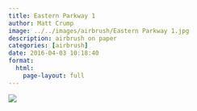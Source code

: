 ```yaml
---
title: Eastern Parkway 1
author: Matt Crump
image: ../../images/airbrush/Eastern Parkway 1.jpg
description: airbrush on paper
categories: [airbrush]
date: 2016-04-03 10:18:40
format:
  html:
    page-layout: full
---
```


![](../../images/airbrush/Eastern Parkway 1.jpg)

